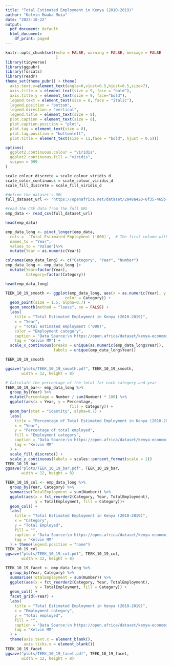 ```yaml
---
title: "Total Estimated Employment in Kenya (2010-2019)"
author: "Kelvin Mwaka Muia"
date: "2023-10-22"
output:
  pdf_document: default
  html_document:
    df_print: paged
---
```


```r
knitr::opts_chunk$set(echo = FALSE, warning = FALSE, message = FALSE
                      )
library(tidyverse)
library(ggpubr)
library(forcats)
library(readr)
theme_set(theme_pubr() + theme(
  axis.text.x=element_text(angle=0,vjust=0.5,hjust=0.5,size=7),
  axis.title.x = element_text(size = 9, face = "bold"),
  axis.title.y = element_text(size = 9, face="bold"),
  legend.text = element_text(size = 8, face = "italic"),
  legend.position = "bottom",
  legend.direction = "vertical",
  legend.title = element_text(size = 8),
  plot.caption = element_text(size = 8),
  plot.caption.position = "plot",
  plot.tag = element_text(size = 8),
  plot.tag.position = "bottomleft",
  plot.title = element_text(size = 11,face = "bold", hjust = 0.5)))

options(
  ggplot2.continuous.colour = "viridis",
  ggplot2.continuous.fill = "viridis",
  scipen = 999
)

scale_colour_discrete = scale_colour_viridis_d
scale_color_continuous = scale_colour_viridis_d
scale_fill_discrete = scale_fill_viridis_d

#define the dataset's URL
full_dataset_url <- "https://openafrica.net/dataset/2a48a420-6f35-465b-9362-5d78e1d579ce/resource/ca3a9073-e1f5-4c22-86bc-ae76cd1087f3/download/total-estimated-employment.csv"

#read the CSV data from the full URL
emp_data <- read_csv(full_dataset_url)

head(emp_data)

```

```r

emp_data_long <- pivot_longer(emp_data, 
  cols = -`Total Estimated Employment ('000)`,  # The first column with category names
  names_to = "Year",
  values_to = "Value")%>% 
  mutate(Year = as.numeric(Year))

colnames(emp_data_long) <- c("Category", "Year", "Number")
emp_data_long <- emp_data_long |> 
  mutate(Year=factor(Year),
         Category=factor(Category))

head(emp_data_long)
```






```r
TEEK_10_19_smooth <- ggplot(emp_data_long, aes(x = as.numeric(Year), y = Number, 
                          color = Category)) +
  geom_point(size = 1.5, alpha=0.7) +
  geom_smooth(method = "loess", se = FALSE) +
  labs(
    title = "Total Estimated Employment in Kenya (2010-2019)",
    x = "Year",
    y = "Total estimated employment ('000)",
    color = "Employment category",
    caption = "Data Source:\n https://open.africa/dataset/kenya-economic-survey-report-2020/resource/ca3a9073-e1f5-4c22-86bc-ae76cd1087f3",
    tag = "Kelvin MM") +
  scale_x_continuous(breaks = unique(as.numeric(emp_data_long$Year)), 
                     labels = unique(emp_data_long$Year))

TEEK_10_19_smooth

ggsave("plots/TEEK_10_19_smooth.pdf", TEEK_10_19_smooth, 
       width = 12, height = 8)
```
       
```r
# Calculate the percentage of the total for each category and year
TEEK_10_19_bar<- emp_data_long %>%
  group_by(Year) %>%
  mutate(Percentage = Number / sum(Number) * 100) %>%
  ggplot(aes(x = Year, y = Percentage, 
                            fill = Category)) +
  geom_bar(stat = "identity", alpha=0.7) +
  labs(
    title = "Percentage of Total Estimated Employment in Kenya (2010-2019)",
    x = "Year",
    y = "Percentage of total employed",
    fill = "Employment category",
    caption = "Data Source:\n https://open.africa/dataset/kenya-economic-survey-report-2020/resource/ca3a9073-e1f5-4c22-86bc-ae76cd1087f3",
    tag = "Kelvin MM"
  ) +
  scale_fill_discrete() +
  scale_y_continuous(labels = scales::percent_format(scale = 1))
TEEK_10_19_bar
ggsave("plots/TEEK_10_19_bar.pdf", TEEK_10_19_bar, 
       width = 12, height = 8)
```
      
```r
TEEK_10_19_col <- emp_data_long %>%
  group_by(Year, Category) %>%
  summarise(TotalEmployment = sum(Number)) %>%
  ggplot(aes(x = fct_reorder2(Category, Year, TotalEmployment), 
             y = TotalEmployment, fill = Category))+
  geom_col() +
  labs(
    title = "Total Estimated Employment in Kenya (2010-2019)",
    x = "Category",
    y = "Total Employed",
    fill = "",
    caption = "Data Source:\n https://open.africa/dataset/kenya-economic-survey-report-2020/resource/ca3a9073-e1f5-4c22-86bc-ae76cd1087f3",
    tag = "Kelvin MM"
  ) + theme(legend.position = "none")
TEEK_10_19_col
ggsave("plots/TEEK_10_19_col.pdf", TEEK_10_19_col, 
       width = 12, height = 8)
```
      
```r
TEEK_10_19_facet <- emp_data_long %>%
  group_by(Year, Category) %>%
  summarise(TotalEmployment = sum(Number)) %>%
  ggplot(aes(x = fct_reorder2(Category, Year, TotalEmployment), 
             y = TotalEmployment, fill = Category)) +
  geom_col() +
  facet_grid(~Year) +
  labs(
    title = "Total Estimated Employment in Kenya (2010-2019)",
    x = "Employment category", 
    y = "Total employed",
    fill = "",
    caption = "Data Source:\n https://open.africa/dataset/kenya-economic-survey-report-2020/resource/ca3a9073-e1f5-4c22-86bc-ae76cd1087f3",
    tag = "Kelvin MM"
  ) +
  theme(axis.text.x = element_blank(),
        axis.ticks.x = element_blank())
TEEK_10_19_facet
ggsave("plots/TEEK_10_19_facet.pdf", TEEK_10_19_facet, 
       width = 12, height = 8)
```




